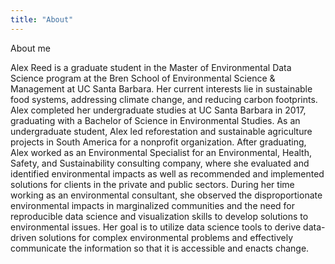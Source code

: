 ```yaml
---
title: "About"
---
```


About me

Alex Reed is a graduate student in the Master of Environmental Data Science program at the Bren School of Environmental Science & Management at UC Santa Barbara. Her current interests lie in sustainable food systems, addressing climate change, and reducing carbon footprints. Alex completed her undergraduate studies at UC Santa Barbara in 2017, graduating with a Bachelor of Science in Environmental Studies. As an undergraduate student, Alex led reforestation and sustainable agriculture projects in South America for a nonprofit organization. After graduating, Alex worked as an Environmental Specialist for an Environmental, Health, Safety, and Sustainability consulting company, where she evaluated and identified environmental impacts as well as recommended and implemented solutions for clients in the private and public sectors. During her time working as an environmental consultant, she observed the disproportionate environmental impacts in marginalized communities and the need for reproducible data science and visualization skills to develop solutions to environmental issues. Her goal is to utilize data science tools to derive data-driven solutions for complex environmental problems and effectively communicate the information so that it is accessible and enacts change.